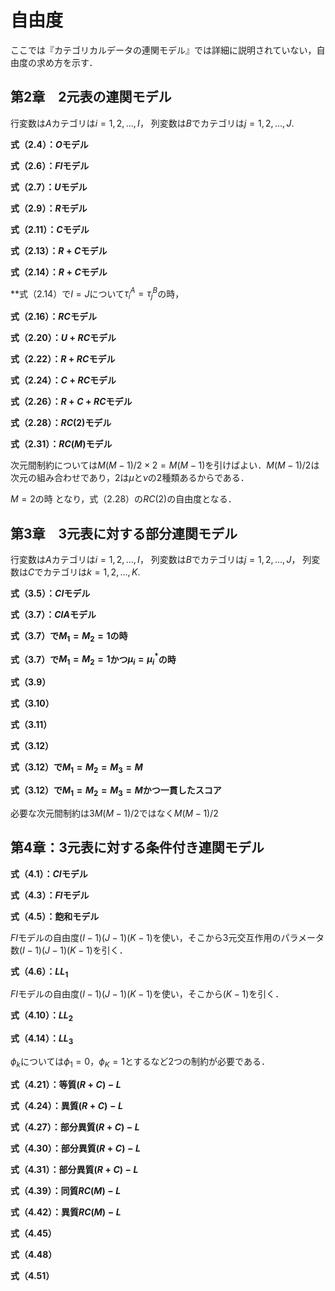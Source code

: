
# 自由度 {-}

ここでは『カテゴリカルデータの連関モデル』では詳細に説明されていない，自由度の求め方を示す．


## 第2章　2元表の連関モデル

行変数は$A$カテゴリは$i = 1,2,\dots,I$，
列変数は$B$でカテゴリは$j = 1,2,\dots,J$.

**式（2.4）：$O$モデル**



\begin{align}
df &= \overbrace{IJ}^{セルの数} - [\overbrace{1}^{\lambda} + \overbrace{(I - 1)}^{\lambda_i^A} + \overbrace{(J - 1)}^{\lambda_j^B}]\\
& = IJ - I - J + 1\\
& = (I - 1)(J - 1)
\end{align}

**式（2.6）：$FI$モデル**

\begin{align}
df & = \overbrace{IJ}^{セルの数} - [\overbrace{1}^{\lambda} + \overbrace{(I - 1)}^{\lambda_i^A} + \overbrace{(J - 1)}^{\lambda_j^B}+ \overbrace{(I - 1) \times (J - 1)}^{\lambda_{ij}^{AB}}]\\
&= IJ - IJ \\
& = 0
\end{align}


**式（2.7）：$U$モデル**

\begin{align}
df &=\overbrace{IJ}^{セルの数} - [\overbrace{1}^{\lambda} + \overbrace{(I - 1)}^{\lambda_i^A} + \overbrace{(J - 1)}^{\lambda_j^B} + \overbrace{1}^{\beta}]\\
 &= IJ - I - J
\end{align}


**式（2.9）：$R$モデル**

\begin{align}
df &=\overbrace{IJ}^{セルの数} - [\overbrace{1}^{\lambda} + \overbrace{(I - 1)}^{\lambda_i^A} + \overbrace{(J - 1)}^{\lambda_j^B}  + \overbrace{(I - 1)}^{\tau_i^A}]\\
 &= IJ - 2I - J + 2\\
 &= (I - 1)(J - 2)
\end{align}


**式（2.11）：$C$モデル**

\begin{align}
df &=\overbrace{IJ}^{セルの数} - [\overbrace{1}^{\lambda} + \overbrace{(I - 1)}^{\lambda_i^A} + \overbrace{(J - 1)}^{\lambda_j^B}  + \overbrace{(J - 1)}^{\tau_j^B}]\\
 &= IJ - I - 2J + 2\\
 &= (I - 2)(J - 1)
\end{align}

**式（2.13）：$R+C$モデル**

\begin{align}
df &=\overbrace{IJ}^{セルの数} - [\overbrace{1}^{\lambda} + \overbrace{(I - 1)}^{\lambda_i^A} + \overbrace{(J - 1)}^{\lambda_j^B} + \overbrace{(I - 1)}^{\tau_i^A} + \overbrace{(J - 2)}^{\tau_j^B}] \\
 &= IJ - 2I - 2J + 4\\
 &= (I - 2)(J - 2)
\end{align}


\begin{align}
df &=\overbrace{IJ}^{セルの数} - [\overbrace{1}^{\lambda} + \overbrace{(I - 1)}^{\lambda_i^A} + \overbrace{(J - 1)}^{\lambda_j^B} + \overbrace{(I - 2)}^{\tau_i^A} + \overbrace{(J - 1)}^{\tau_j^B}] \\ 
&= IJ - 2I - 2J + 4\\
 &= (I - 2)(J - 2)
\end{align}

**式（2.14）：$R+C$モデル**

\begin{align}
df &=\overbrace{IJ}^{セルの数} - [\overbrace{1}^{\lambda} + \overbrace{(I - 1)}^{\lambda_i^A} + \overbrace{(J - 1)}^{\lambda_j^B} + \overbrace{1}^{\beta} + \overbrace{(I - 2)}^{\tau_i^A} + \overbrace{(J - 2)}^{\tau_j^B}] \\ 
 &= IJ - 2I - 2J + 4\\
 &= (I - 2)(J - 2)
\end{align}

**式（2.14）で$I=J$について$\tau_i^A=\tau_j^B$の時，

\begin{align}
df &=  \overbrace{I^2}^{セルの数} - [\overbrace{1}^{\lambda} + \overbrace{(I - 1)}^{\lambda_i^A} + \overbrace{(I - 1)}^{\lambda_j^B} + \overbrace{1}^{\beta} + \overbrace{(I - 2)}^{\tau_i^A}]\\
 &= I^2 - 3I + 2\\
 &= (I - 1)(I - 2)
\end{align}


**式（2.16）：$RC$モデル**

\begin{align}
df &= \overbrace{IJ}^{セルの数} - [\overbrace{1}^{\lambda} + \overbrace{(I - 1)}^{\lambda_i^A} + \overbrace{(J - 1)}^{\lambda_j^B} +  \overbrace{1}^{\phi} + 
\overbrace{(I - 2)}^{\mu_i} + \overbrace{(J - 2)}^{\nu_j}]\\
 &= IJ - 2I -2J + 4 \\
 &= (I - 2)(I - 2)
\end{align}


**式（2.20）：$U+RC$モデル**

\begin{align}
df &=\overbrace{IJ}^{セルの数} - [\overbrace{1}^{\lambda} + \overbrace{(I - 1)}^{\lambda_i^A} + \overbrace{(J - 1)}^{\lambda_j^B} + \overbrace{1}^{\phi_1} +  \overbrace{1}^{\phi_2}+ \overbrace{(I - 2)}^{\mu_i} + \overbrace{(J - 2)}^{\nu_j}]\\
 &= IJ - 2I - 2J + 3
 \end{align}
 
**式（2.22）：$R+RC$モデル**

\begin{align}
df &=\overbrace{IJ}^{セルの数} - [\overbrace{1}^{\lambda} + \overbrace{(I - 1)}^{\lambda_i^A} + \overbrace{(J - 1)}^{\lambda_j^B} + \overbrace{(I - 2)}^{\tau_i^A} + \overbrace{1}^{\phi_1} + \overbrace{(I - 2)}^{\mu_i} + \overbrace{(J - 2)}^{\nu_j}]\\
 &= IJ - 3I - 2J + 6\\
 &= (I - 2)(J - 3)
 \end{align}
 
 
**式（2.24）：$C+RC$モデル**

\begin{align}
df &=\overbrace{IJ}^{セルの数} - [\overbrace{1}^{\lambda} + \overbrace{(I - 1)}^{\lambda_i^A} + \overbrace{(J - 1)}^{\lambda_j^B} + \overbrace{(J - 2)}^{\tau_j^B} + \overbrace{1}^{\phi_1} + \overbrace{(I - 2)}^{\mu_i} + \overbrace{(J - 2)}^{\nu_j}]\\ &= IJ - 2I - 3J + 6\\
 &= (I - 3)(J - 2)
 \end{align}


**式（2.26）：$R+C+RC$モデル**

\begin{align}
df &= \overbrace{IJ}^{セルの数} - [\overbrace{1}^{\lambda} + \overbrace{(I - 1)}^{\lambda_i^A} + \overbrace{(J - 1)}^{\lambda_j^B} + \overbrace{(I - 3)}^{\tau_i^A} + \overbrace{(J - 2)}^{\tau_j^B}+ \overbrace{1}^{\phi_1} + \overbrace{(I - 2)}^{\mu_i} + \overbrace{(J - 2)}^{\nu_j}]\\
 &= IJ - 3I - 3J + 9\\
 &= (I - 3)(J - 3)
 \end{align}

\begin{align}
df &= \overbrace{IJ}^{セルの数} - [\overbrace{1}^{\lambda} + \overbrace{(I - 1)}^{\lambda_i^A} + \overbrace{(J - 1)}^{\lambda_j^B} + \overbrace{(I - 2)}^{\tau_i^A} + \overbrace{(J - 3)}^{\tau_j^B}+ \overbrace{1}^{\phi_1} + \overbrace{(I - 2)}^{\mu_i} + \overbrace{(J - 2)}^{\nu_j}]\\ 
&= IJ - 3I - 3J + 9\\
 &= (I - 3)(J - 3)
 \end{align}
 
**式（2.28）：$RC(2)$モデル**


\begin{align}
df &= \overbrace{IJ}^{セルの数} - [\overbrace{1}^{\lambda} + \overbrace{(I - 1)}^{\lambda_i^A} + \overbrace{(J - 1)}^{\lambda_j^B}+ \overbrace{1}^{\phi_1} + \overbrace{(I - 2)}^{\mu_{i1}} + \overbrace{(J - 2)}^{\nu_{j1}} + \overbrace{1}^{\phi_2} + \overbrace{(I - 2)}^{\mu_{i2}} + \overbrace{(J - 2)}^{\nu_{j2}}- \overbrace{2}^{次元間制約}]\\
 &= IJ - 3I - 3J + 9 \\
 &= (I - 3)(J - 3)
 \end{align}
 
**式（2.31）：$RC(M)$モデル**
 
 次元間制約については$M (M - 1)/2 \times 2 = M (M - 1)$を引けばよい．$M (M - 1)/2$は次元の組み合わせであり，2は$\mu$と$\nu$の2種類あるからである．


 \begin{align}
df &=  \overbrace{IJ}^{セルの数} - \{\overbrace{1}^{\lambda} + \overbrace{(I - 1)}^{\lambda_i^A} + \overbrace{(J - 1)}^{\lambda_j^B} + [\overbrace{M}^{\phi_m} + \overbrace{M(I - 2)}^{\mu_{im}} + \overbrace{M(J - 2)}^{\nu_{jm}} - \overbrace{M(M - 1)}^{次元間制約}] \} \\
 &=  IJ - I - J + 1 + 2M - MI - MJ + M^2 \\
 & = I(J - M - 1) - J + 1 + 2M - MJ + M^2\\
 & = I(J - M - 1) - M(J - M - 1) - (J - M - 1) \\
 & = (I - M - 1)(J - M - 1)
 \end{align}
 
$M = 2$の時
\begin{align}
df &=  (I - M - 1)(J - M - 1)\\
 &= (I - 2 - 1)(J - 2 - 1) \\
 &= (I - 3)(J - 3)
 \end{align}
 となり，式（2.28）の$RC(2)$の自由度となる．
 

## 第3章　3元表に対する部分連関モデル

行変数は$A$カテゴリは$i = 1,2,\dots,I$，
列変数は$B$でカテゴリは$j = 1,2,\dots,J$，
列変数は$C$でカテゴリは$k = 1,2,\dots,K$.


**式（3.5）：$CI$モデル**

\begin{align}
df &= \overbrace{IJK}^{セルの数} - [\overbrace{1}^{\lambda} + \overbrace{(I - 1)}^{\lambda_i^A} + \overbrace{(J - 1)}^{\lambda_j^B}  + \overbrace{(K - 1)}^{\lambda_k^C}+ \overbrace{(I - 1)(J - 1)}^{\lambda_{ij}^{AB}} + \overbrace{(I - 1)(K - 1)}^{\lambda_{ik}^{AC}}]\\
& = IJK - IJ - IK + I \\
& = I(JK - J - K + 1) \\
& = I(J - 1)(K - 1)
\end{align}

**式（3.7）：$CIA$モデル**
 
 \begin{align}
df &= \overbrace{IJK}^{セルの数} - [\overbrace{1}^{\lambda} + \overbrace{(I - 1)}^{\lambda_i^A} + \overbrace{(J - 1)}^{\lambda_j^B}  + \overbrace{(K - 1)}^{\lambda_k^C} \\
&\quad-
 \{\overbrace{M_1}^{\phi_r^{AB}} + \overbrace{M_1(I - 2)}^{\mu_{ir}} + \overbrace{M_1(J - 2)}^{\nu_{ir}} - \overbrace{M_1(M_1 - 1)}^{次元間制約} \} \\
 &\quad - \{\overbrace{M_2}^{\phi_r^{AC}} + \overbrace{M_2(I - 2)}^{\mu^*_{ir}} + \overbrace{M_2(K - 2)}^{\eta_{kr}} - \overbrace{M_2(M_2 - 1)}^{次元間制約} \}] \\
 &= IJK - I - J - K + 2 - M_1 (I + J - M_1 - 2) - M_2 (I + K - M_2 - 2)
\end{align}

**式（3.7）で$M_1 = M_2 = 1$の時**

 \begin{align}
df &= IJK - I - J - K + 2 - M_1 (I + J - M_1 - 2) - M_2 (I + K - M_2 - 2)\\
& =  IJK - I - J - K + 2 - (I + J - 1 - 2) - (I + K - 1 - 2)\\
& = IJK - 3I - 2J - 2K + 8
\end{align}

**式（3.7）で$M_1 = M_2 = 1$かつ$\mu_i = \mu^*_i$の時**

 \begin{align}
df &= IJK - I - J - K + 2 - M_1 (I + J - M_1 - 2) - M_2 (K - M_2)\\
& =  IJK - I - J - K + 2 - (I + J - 1 - 2) - (K - 1)\\
& = IJK - 2I - 2J - 2K + 6
\end{align}

**式（3.9）**

\begin{align}
df &= \overbrace{IJK}^{セルの数} - [\overbrace{1}^{\lambda} + \overbrace{(I - 1)}^{\lambda_i^A} + \overbrace{(J - 1)}^{\lambda_j^B}  + \overbrace{(K - 1)}^{\lambda_k^C}+ \overbrace{(I - 1)(J - 1)}^{\lambda_{ij}^{AB}} +
\overbrace{(I - 1)(K - 1)}^{\lambda_{ik}^{AC}} +
\overbrace{(J - 1)(K - 1)}^{\lambda_{jk}^{BC}}
]\\
& = IJK + I + J + K - IJ - IK - JK - 1\\
& = I(JK - J - K + 1) - (JK - J - K + 1)\\
& = I(J - 1)(K - 1) - (J - 1)(K - 1)\\
& = (I - 1)(J - 1)(K - 1)
\end{align}

**式（3.10）**

 \begin{align}
df &= \overbrace{IJK}^{セルの数} - [\overbrace{1}^{\lambda} + \overbrace{(I - 1)}^{\lambda_i^A} + \overbrace{(J - 1)}^{\lambda_j^B}  + \overbrace{(K - 1)}^{\lambda_k^C}\\
& \quad + 
\overbrace{1}^{\phi_{1}^{AB}} + 
\overbrace{(I - 2)}^{\mu_{i}} +
\overbrace{(J - 2)}^{\nu_{j}} +

\overbrace{1}^{\phi_{1}^{AC}} + 
\overbrace{(I - 2)}^{\mu_{i}} +
\overbrace{(K - 2)}^{\eta_{j}} + 

\overbrace{1}^{\phi_{1}^{BC}} + 
\overbrace{(J - 2)}^{\nu_{j}} +
\overbrace{(K - 2)}^{\eta_{k}}
] \\
& = IJK - I - J - K + 2 - [3 - 2(I - 2) -2(J-2) -2(K -2)]\\
& = IJK - 3I - 3J - 3K + 11
\end{align}

**式（3.11）**

 \begin{align}
df &= \overbrace{IJK}^{セルの数} - [\overbrace{1}^{\lambda} + \overbrace{(I - 1)}^{\lambda_i^A} + \overbrace{(J - 1)}^{\lambda_j^B}  + \overbrace{(K - 1)}^{\lambda_k^C}\\
& \quad + 
\overbrace{1}^{\phi_{1}^{AB}} + 
\overbrace{1}^{\phi_{1}^{AC}} + 
\overbrace{1}^{\phi_{1}^{BC}} +
\overbrace{(I - 2)}^{\mu_{i}} +
\overbrace{(J - 2)}^{\nu_{j}} +
\overbrace{(K - 2)}^{\eta_{j}} + 
] \\
& = IJK - I - J - K + 2 - [3 - (I - 2) -(J-2) - (K -2)]\\
& = IJK - 2I - 2J - 2K + 5
\end{align}

**式（3.12）**

 \begin{align}
df &= \overbrace{IJK}^{セルの数} - [\overbrace{1}^{\lambda} + \overbrace{(I - 1)}^{\lambda_i^A} + \overbrace{(J - 1)}^{\lambda_j^B}  + \overbrace{(K - 1)}^{\lambda_k^C}\\
& \quad + 
\overbrace{M_1}^{\phi_{m}^{AB}} + 
\overbrace{M_1(I - 2)}^{\mu_{im}} +
\overbrace{M_1(J - 2)}^{\nu_{jm}} -
\overbrace{M_1(M_1 - 1)}^{次元間制約} \\

& \quad + 
\overbrace{M_2}^{\phi_{m}^{AC}} + 
\overbrace{M_2(I - 2)}^{\mu^*_{im}} +
\overbrace{M_2(K - 2)}^{\eta_{jm}} -
\overbrace{M_2(M_2 - 1)}^{次元間制約} \\

& \quad + 
\overbrace{M_3}^{\phi_{m}^{BC}} + 
\overbrace{M_3(J - 2)}^{\nu^*_{jm}} +
\overbrace{M_3(K - 2)}^{\eta^*_{km}} -
\overbrace{M_3(M_3 - 1)}^{次元間制約}] \\
& = IJK - I - J - K + 2 - M_1(I + J - M_1 - 2) - M_2(I + K - M_2 - 2)- M_3(J + K - M_3 - 2)
\end{align}

**式（3.12）で$M_1 = M_2 = M_3 = M$**

 \begin{align}
df &= \overbrace{IJK}^{セルの数} - [\overbrace{1}^{\lambda} + \overbrace{(I - 1)}^{\lambda_i^A} + \overbrace{(J - 1)}^{\lambda_j^B}  + \overbrace{(K - 1)}^{\lambda_k^C}\\
& \quad + 
\overbrace{M}^{\phi_{m}^{AB}} + 
\overbrace{M(I - 2)}^{\mu_{im}} +
\overbrace{M(J - 2)}^{\nu_{jm}} -
\overbrace{M(M - 1)}^{次元間制約} \\

& \quad + 
\overbrace{M}^{\phi_{m}^{AC}} + 
\overbrace{M(I - 2)}^{\mu^*_{im}} +
\overbrace{M(K - 2)}^{\eta_{km}} -
\overbrace{M(M - 1)}^{次元間制約} \\

& \quad + 
\overbrace{M}^{\phi_{m}^{BC}} + 
\overbrace{M(J - 2)}^{\nu^*_{jm}} +
\overbrace{M(K - 2)}^{\eta^*_{km}} -
\overbrace{M(M - 1)}^{次元間制約}] \\
& = IJK - I - J - K + 2 - M(I + J - M - 2) - M(I + J - M - 2)- M(I + J - M - 2) \\
& = IJK - I - J - K + 2 - M(2I + 2J + 2K - 3M - 6)
\end{align}

**式（3.12）で$M_1 = M_2 = M_3 = M$かつ一貫したスコア**

必要な次元間制約は$3M(M-1)/2$ではなく$M(M-1)/2$

 \begin{align}
df &= \overbrace{IJK}^{セルの数} - [\overbrace{1}^{\lambda} + \overbrace{(I - 1)}^{\lambda_i^A} + \overbrace{(J - 1)}^{\lambda_j^B}  + \overbrace{(K - 1)}^{\lambda_k^C}\\
& \quad + 
\overbrace{M}^{\phi_{m}^{AB}} + 
\overbrace{M}^{\phi_{m}^{AC}} + 
\overbrace{M}^{\phi_{m}^{BC}} + 
\overbrace{M(I - 2)}^{\mu_{im}} +
\overbrace{M(J - 2)}^{\nu_{jm}} +
\overbrace{M(K - 2)}^{\eta_{km}} -
\overbrace{M(M - 1)/2}^{次元間制約}] \\
& = IJK - I - J - K + 2 - M(I + J + K - 3) + M(M - 1)/2
\end{align}

## 第4章：3元表に対する条件付き連関モデル

**式（4.1）：$CI$モデル**

\begin{align}
df &= \overbrace{IJK}^{セルの数} - [\overbrace{1}^{\lambda} + \overbrace{(I - 1)}^{\lambda_i^A} + \overbrace{(J - 1)}^{\lambda_j^B}  + \overbrace{(K - 1)}^{\lambda_k^C}+ \overbrace{(I - 1)(K - 1)}^{\lambda_{ik}^{AC}} + 
\overbrace{(J - 1)(K - 1)}^{\lambda_{jk}^{BC}}]\\
& = IJK - IK - JK + K \\
& = (IJ - I - J + 1)K \\
& = (I - 1)(J - 1)K
\end{align}

**式（4.3）：$FI$モデル**

\begin{align}
df &= \overbrace{IJK}^{セルの数} - [\overbrace{1}^{\lambda} + \overbrace{(I - 1)}^{\lambda_i^A} + \overbrace{(J - 1)}^{\lambda_j^B}  + \overbrace{(K - 1)}^{\lambda_k^C} \\
& \quad + \overbrace{(I - 1)(K - 1)}^{\lambda_{ik}^{AC}} + 
\overbrace{(J - 1)(K - 1)}^{\lambda_{jk}^{BC}} + 
\overbrace{(I - 1)(J - 1)}^{\lambda_{ij}^{AB}}]\\
& = IJK - IK - JK - IJ + I + J + K - 1 \\
& = I(JK - K - J + 1) - (JK - K - J + 1)\\
& = (I - 1)(JK - K - J + 1)\\
& = (I - 1)(J - 1 )(K- 1)
\end{align}

**式（4.5）：飽和モデル**

$FI$モデルの自由度$(I - 1)(J - 1 )(K- 1)$を使い，そこから3元交互作用のパラメータ数$(I - 1)(J - 1 )(K- 1)$を引く．

\begin{align}
df &= \overbrace{IJK}^{セルの数} - [\overbrace{1}^{\lambda} + \overbrace{(I - 1)}^{\lambda_i^A} + \overbrace{(J - 1)}^{\lambda_j^B}  + \overbrace{(K - 1)}^{\lambda_k^C} \\
& \quad + \overbrace{(I - 1)(K - 1)}^{\lambda_{ik}^{AC}} + 
\overbrace{(J - 1)(K - 1)}^{\lambda_{jk}^{BC}} + 
\overbrace{(I - 1)(J - 1)}^{\lambda_{ij}^{AB}} + 
\overbrace{(I - 1)(J - 1)(K - 1)}^{\lambda_{ijk}^{ABC}}
] \\
& = (I - 1)(J - 1 )(K- 1) - (I - 1)(J - 1)(K - 1) \\
& = 0
\end{align}


**式（4.6）：$LL_1$**

$FI$モデルの自由度$(I - 1)(J - 1 )(K- 1)$を使い，そこから$(K - 1)$を引く．

\begin{align}
df &= \overbrace{IJK}^{セルの数} - [\overbrace{1}^{\lambda} + \overbrace{(I - 1)}^{\lambda_i^A} + \overbrace{(J - 1)}^{\lambda_j^B}  + \overbrace{(K - 1)}^{\lambda_k^C} \\
& \quad + \overbrace{(I - 1)(K - 1)}^{\lambda_{ik}^{AC}} + 
\overbrace{(J - 1)(K - 1)}^{\lambda_{jk}^{BC}} + 
\overbrace{(I - 1)(J - 1)}^{\lambda_{ij}^{AB}}  +
\overbrace{(K - 1)}^{\beta_k}]\\
& = (I - 1)(J - 1 )(K- 1) - (K - 1)\\
& = (IJ - I - J)(K- 1) 
\end{align}

**式（4.10）：$LL_2$**

\begin{align}
df &= \overbrace{IJK}^{セルの数} - [\overbrace{1}^{\lambda} + \overbrace{(I - 1)}^{\lambda_i^A} + \overbrace{(J - 1)}^{\lambda_j^B}  + \overbrace{(K - 1)}^{\lambda_k^C} \\
& \quad + \overbrace{(I - 1)(K - 1)}^{\lambda_{ik}^{AC}} + 
\overbrace{(J - 1)(K - 1)}^{\lambda_{jk}^{BC}} + 
\overbrace{(K - 1)}^{\phi_{k}} + 
\overbrace{(I - 1)(J - 1)}^{\psi_{ij}}]\\
& = (I - 1)(J - 1 )(K- 1) - (K - 1) \\
& = (IJ - I - J)(K - 1)
\end{align}

**式（4.14）：$LL_3$**
 
$\phi_{k}$については$\phi_{1} = 0$，$\phi_{K} = 1$とするなど2つの制約が必要である．

\begin{align}
df &= \overbrace{IJK}^{セルの数} - [\overbrace{1}^{\lambda} + \overbrace{(I - 1)}^{\lambda_i^A} + \overbrace{(J - 1)}^{\lambda_j^B}  + \overbrace{(K - 1)}^{\lambda_k^C} \\
& \quad + \overbrace{(I - 1)(K - 1)}^{\lambda_{ik}^{AC}} + 
\overbrace{(J - 1)(K - 1)}^{\lambda_{jk}^{BC}} + 
\overbrace{(I - 1)(J - 1)}^{\lambda_{ij}^{AB}}]\\
& \quad + \overbrace{(K - 2)}^{\phi_{k}} + 
\overbrace{(I - 1)(J - 1)}^{\psi_{ij}}]\\
& = (I - 1)(J - 1)(K- 1) - (K - 2) - (I - 1)(J - 1) \\
& = (I - 1)(J - 1)(K- 2) - (K - 2) \\
& = (IJ - I - J)(K- 2) 
\end{align}

**式（4.21）：等質$(R+C)-L$**
 
 \begin{align}
df &= \overbrace{IJK}^{セルの数} - [\overbrace{1}^{\lambda} + \overbrace{(I - 1)}^{\lambda_i^A} + \overbrace{(J - 1)}^{\lambda_j^B}  + \overbrace{(K - 1)}^{\lambda_k^C}+ \overbrace{(I - 1)(K - 1)}^{\lambda_{ik}^{AC}} + 
\overbrace{(J - 1)(K - 1)}^{\lambda_{jk}^{BC}} \\
& + \quad \overbrace{1}^{\phi} + 
\overbrace{(I-2)}^{\tau_i^A} +
\overbrace{(J-2)}^{\tau_j^B}]\\
& = (I-1)(J-1)K - (I-2) - (J - 2) -1\\
& = IJK - IK - JK + K - I - J + 3\\
& = IJK - K(I + J - 1) - (I + J - 1) + 2\\
& = IJK - (K+1)(I + J - 1) + 2\\
\end{align}

**式（4.24）：異質$(R+C)-L$**
 
 \begin{align}
df &= \overbrace{IJK}^{セルの数} - [\overbrace{1}^{\lambda} + \overbrace{(I - 1)}^{\lambda_i^A} + \overbrace{(J - 1)}^{\lambda_j^B}  + \overbrace{(K - 1)}^{\lambda_k^C}+ \overbrace{(I - 1)(K - 1)}^{\lambda_{ik}^{AC}} + 
\overbrace{(J - 1)(K - 1)}^{\lambda_{jk}^{BC}} \\
& + \quad \overbrace{K}^{\phi_k} + 
\overbrace{(I-2)K}^{\tau_{ik}^{AC}} +
\overbrace{(J-2)K}^{\tau_{jk}^{BC}}]\\
& = (I-1)(J-1)K - (I-2)K - (J-2)K - K
\end{align}
 
 
 
**式（4.27）：部分異質$(R+C)-L$**
 
 \begin{align}
df &= \overbrace{IJK}^{セルの数} - [\overbrace{1}^{\lambda} + \overbrace{(I - 1)}^{\lambda_i^A} + \overbrace{(J - 1)}^{\lambda_j^B}  + \overbrace{(K - 1)}^{\lambda_k^C}+ \overbrace{(I - 1)(K - 1)}^{\lambda_{ik}^{AC}} + 
\overbrace{(J - 1)(K - 1)}^{\lambda_{jk}^{BC}} \\
& + \quad \overbrace{K}^{\phi_k} + 
\overbrace{(I-2)}^{\tau_{i}^{AC}} +
\overbrace{(J-2)}^{\tau_{j}^{BC}}]\\
& = (I-1)(J-1)K - (I-2) - (J-2) - K\\
& = IJK - IK - JK - I - J + 4\\
& = IJK - (I + J)(K + 1) + 4
\end{align}

**式（4.30）：部分異質$(R+C)-L$**

 \begin{align}
df &= \overbrace{IJK}^{セルの数} - [\overbrace{1}^{\lambda} + \overbrace{(I - 1)}^{\lambda_i^A} + \overbrace{(J - 1)}^{\lambda_j^B}  + \overbrace{(K - 1)}^{\lambda_k^C}+ \overbrace{(I - 1)(K - 1)}^{\lambda_{ik}^{AC}} + 
\overbrace{(J - 1)(K - 1)}^{\lambda_{jk}^{BC}} \\
& + \quad \overbrace{K}^{\phi_k} + 
\overbrace{(I-2)K}^{\tau_{ik}^{AC}} +
\overbrace{(J-2)}^{\tau_{j}^{BC}}]\\
& = (I-1)(J-1)K - (I-2)K - (J-2) - K\\
& = IJK - IK - JK + K - IK + 2K - J + 2 - K\\
& = IJK - 2IK - JK + 2K - J + 2\\
& = J(IK - K - 1) - 2(IK - K - 1)\\
& = (J - 2)(IK - K - 1)
\end{align}


**式（4.31）：部分異質$(R+C)-L$**

 \begin{align}
df &= \overbrace{IJK}^{セルの数} - [\overbrace{1}^{\lambda} + \overbrace{(I - 1)}^{\lambda_i^A} + \overbrace{(J - 1)}^{\lambda_j^B}  + \overbrace{(K - 1)}^{\lambda_k^C}+ \overbrace{(I - 1)(K - 1)}^{\lambda_{ik}^{AC}} + 
\overbrace{(J - 1)(K - 1)}^{\lambda_{jk}^{BC}} \\
& + \quad \overbrace{K}^{\phi_k} + 
\overbrace{(I-2)}^{\tau_{i}^{AC}} +
\overbrace{(J-2)K}^{\tau_{jk}^{BC}}]\\
& = (I-1)(J-1)K - (I-2) - (J-2)K - K\\
& = IJK - IK - JK + K - I + 2 - JK + 2K - K\\
& = IJK - IK - 2JK + 2K - I + 2\\
& = I(JK - K - 1) - 2(JK - K - 1)\\
& = (I - 2)(JK - K - 1)
\end{align}

**式（4.39）：同質$RC(M)-L$**

 \begin{align}
df &= \overbrace{IJK}^{セルの数} - [\overbrace{1}^{\lambda} + \overbrace{(I - 1)}^{\lambda_i^A} + \overbrace{(J - 1)}^{\lambda_j^B}  + \overbrace{(K - 1)}^{\lambda_k^C}+ \overbrace{(I - 1)(K - 1)}^{\lambda_{ik}^{AC}} + 
\overbrace{(J - 1)(K - 1)}^{\lambda_{jk}^{BC}} \\
& + \quad \overbrace{M}^{\phi_m} + 
\overbrace{(I-2)M}^{\mu_{im}} +
\overbrace{(J-2)M}^{\nu_{jm}} - 
\overbrace{M(M-1)}^{次元間制約}] \\
& = (I-1)(J-1)K - M(I + J - M - 2)
\end{align}
 
 
**式（4.42）：異質$RC(M)-L$**

 \begin{align}
df &= \overbrace{IJK}^{セルの数} - [\overbrace{1}^{\lambda} + \overbrace{(I - 1)}^{\lambda_i^A} + \overbrace{(J - 1)}^{\lambda_j^B}  + \overbrace{(K - 1)}^{\lambda_k^C}+ \overbrace{(I - 1)(K - 1)}^{\lambda_{ik}^{AC}} + 
\overbrace{(J - 1)(K - 1)}^{\lambda_{jk}^{BC}} \\
& + \quad \overbrace{KM}^{\phi_{mk}} + 
\overbrace{(I-2)KM}^{\mu_{imk}} +
\overbrace{(J-2)KM}^{\nu_{jmk}} - 
\overbrace{KM(M-1)}^{次元間制約}] \\
& = K(I-1)(J-1) - KM(I - 1) - KM(J - 1) - KM^2\\
& = K(I-1)[(J-1) - M] - KM[(J - 1) - M]\\
& = K(I - 1 - M)(J - 1 - M)
\end{align}
 
 
**式（4.45）**
 
\begin{align}
df &= \overbrace{IJK}^{セルの数} - [\overbrace{1}^{\lambda} + \overbrace{(I - 1)}^{\lambda_i^A} + \overbrace{(J - 1)}^{\lambda_j^B}  + \overbrace{(K - 1)}^{\lambda_k^C}+ \overbrace{(I - 1)(K - 1)}^{\lambda_{ik}^{AC}} + 
\overbrace{(J - 1)(K - 1)}^{\lambda_{jk}^{BC}} \\
& + \quad \overbrace{K}^{\phi_k} + 
\overbrace{(I-2)}^{\mu_{i}} + \overbrace{(J-2)K}^{\mu_{jk}}]\\
& = IJK - IK - JK + K - K - I + 2 - JK + 2K\\
& = I(JK - K - 1) -2(JK - K - 1)\\
& = (I - 2)(JK - K - 1)
 \end{align}


**式（4.48）**
 
\begin{align}
df &= \overbrace{IJK}^{セルの数} - [\overbrace{1}^{\lambda} + \overbrace{(I - 1)}^{\lambda_i^A} + \overbrace{(J - 1)}^{\lambda_j^B}  + \overbrace{(K - 1)}^{\lambda_k^C}+ \overbrace{(I - 1)(K - 1)}^{\lambda_{ik}^{AC}} + 
\overbrace{(J - 1)(K - 1)}^{\lambda_{jk}^{BC}} \\
& + \quad \overbrace{K}^{\phi_k} + 
\overbrace{(I-2)K}^{\mu_{ik}} + \overbrace{(J-2)}^{\mu_{j}}]\\
& \quad = IJK - IK - JK + K - K - IK + 2K - J + 2\\
& \quad = J(IK - K - 1) -2(IK - K - 1)\\
& \quad = (J - 2)(IK - K - 1)
 \end{align}
 
**式（4.51）**
 
\begin{align}
df &= \overbrace{IJK}^{セルの数} - [\overbrace{1}^{\lambda} + \overbrace{(I - 1)}^{\lambda_i^A} + \overbrace{(J - 1)}^{\lambda_j^B}  + \overbrace{(K - 1)}^{\lambda_k^C}+ \overbrace{(I - 1)(K - 1)}^{\lambda_{ik}^{AC}} + 
\overbrace{(J - 1)(K - 1)}^{\lambda_{jk}^{BC}} \\
& + \quad \overbrace{K}^{\phi_k} + 
\overbrace{(I-2)}^{\mu_{i}} + \overbrace{(J-2)}^{\mu_{j}}]\\
& \quad = (IJK - IK - JK + K) - K - I + 2 - J + 2\\
& \quad = IJK - K(I + J) - (I + J) + 4\\
& \quad = IJK - (I + J)(K+1) + 4
 \end{align}
 




   
 


